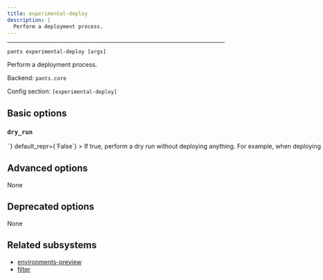 ```yaml
---
title: experimental-deploy
description: |
  Perform a deployment process.
---
```



---

```
pants experimental-deploy [args]
```

Perform a deployment process.

Backend: <span className="color--primary">`pants.core`</span>

Config section: <span className="color--primary">`[experimental-deploy]`</span>

<span className={styles.options}>

## Basic options

### `dry_run`

<Option
  cli_repr={`--[no-]experimental-deploy-dry-run`}
  env_repr='PANTS_EXPERIMENTAL_DEPLOY_DRY_RUN'
  toml_repr={`[experimental-deploy]
dry_run = <bool>`}
  default_repr={`False`}
>

If true, perform a dry run without deploying anything. For example, when deploying a terraform_deployment, a plan will be executed instead of an apply.

</Option>

## Advanced options

None

## Deprecated options

None

## Related subsystems

- [environments-preview](../subsystems/environments-preview.mdx)
- [filter](../subsystems/filter.mdx)

</span>
